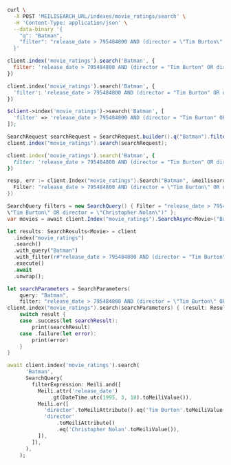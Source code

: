 <CodeGroup>

```bash cURL
curl \
  -X POST 'MEILISEARCH_URL/indexes/movie_ratings/search' \
  -H 'Content-Type: application/json' \
  --data-binary '{
    "q": "Batman",
    "filter": "release_date > 795484800 AND (director = \"Tim Burton\" OR director = \"Christopher Nolan\")"
  }'
```

```javascript JS
client.index('movie_ratings').search('Batman', {
  filter: 'release_date > 795484800 AND (director = "Tim Burton" OR director = "Christopher Nolan")'
})
```

```python Python
client.index('movie_ratings').search('Batman', {
  'filter': 'release_date > 795484800 AND (director = "Tim Burton" OR director = "Christopher Nolan")'
})
```

```php PHP
$client->index('movie_ratings')->search('Batman', [
  'filter' => 'release_date > 795484800 AND (director = "Tim Burton" OR director = "Christopher Nolan")'
]);
```

```java Java
SearchRequest searchRequest = SearchRequest.builder().q("Batman").filter(new String[] {"release_date > 795484800 AND (director = \"Tim Burton\" OR director = \"Christopher Nolan\")"}).build();
client.index("movie_ratings").search(searchRequest);
```

```ruby Ruby
client.index('movie_ratings').search('Batman', {
  filter: 'release_date > 795484800 AND (director = "Tim Burton" OR director = "Christopher Nolan")'
})
```

```go Go
resp, err := client.Index("movie_ratings").Search("Batman", &meilisearch.SearchRequest{
  Filter: "release_date > 795484800 AND (director = \"Tim Burton\" OR director = \"Christopher Nolan\")",
})
```

```csharp C#
SearchQuery filters = new SearchQuery() { Filter = "release_date > 795484800 AND (director =
\"Tim Burton\" OR director = \"Christopher Nolan\")" };
var movies = await client.Index("movie_ratings").SearchAsync<Movie>("Batman", filters);
```

```rust Rust
let results: SearchResults<Movie> = client
  .index("movie_ratings")
  .search()
  .with_query("Batman")
  .with_filter(r#"release_date > 795484800 AND (director = "Tim Burton" OR director = "Christopher Nolan")"#)
  .execute()
  .await
  .unwrap();
```

```swift Swift
let searchParameters = SearchParameters(
    query: "Batman",
    filter: "release_date > 795484800 AND (director = \"Tim Burton\" OR director = \"Christopher Nolan\"")
client.index("movie_ratings").search(searchParameters) { (result: Result<Searchable<Movie>, Swift.Error>) in
    switch result {
    case .success(let searchResult):
        print(searchResult)
    case .failure(let error):
        print(error)
    }
}
```

```dart Dart
await client.index('movie_ratings').search(
      'Batman',
      SearchQuery(
        filterExpression: Meili.and([
          Meili.attr('release_date')
              .gt(DateTime.utc(1995, 3, 18).toMeiliValue()),
          Meili.or([
            'director'.toMeiliAttribute().eq('Tim Burton'.toMeiliValue()),
            'director'
                .toMeiliAttribute()
                .eq('Christopher Nolan'.toMeiliValue()),
          ]),
        ]),
      ),
    );
```
</CodeGroup>